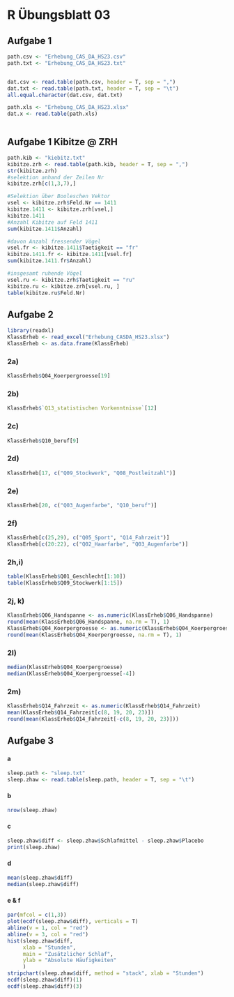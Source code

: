 # R Übungsblatt 03 {.unnumbered}

## Aufgabe 1

```r
path.csv <- "Erhebung_CAS_DA_HS23.csv"
path.txt <- "Erhebung_CAS_DA_HS23.txt"


dat.csv <- read.table(path.csv, header = T, sep = ",")
dat.txt <- read.table(path.txt, header = T, sep = "\t")
all.equal.character(dat.csv, dat.txt)

path.xls <- "Erhebung_CAS_DA_HS23.xlsx"
dat.x <- read.table(path.xls)



```

## Aufgabe 1 Kibitze \@ ZRH

```r
path.kib <- "kiebitz.txt"
kibitze.zrh <- read.table(path.kib, header = T, sep = ",")
str(kibitze.zrh)
#selektion anhand der Zeilen Nr
kibitze.zrh[c(1,3,7),]

#Selektion über Booleschen Vektor
vsel <- kibitze.zrh$Feld.Nr == 1411
kibitze.1411 <- kibitze.zrh[vsel,]
kibitze.1411
#Anzahl Kibitze auf Feld 1411
sum(kibitze.1411$Anzahl)

#davon Anzahl fressender Vögel
vsel.fr <- kibitze.1411$Taetigkeit == "fr"
kibitze.1411.fr <- kibitze.1411[vsel.fr]
sum(kibitze.1411.fr$Anzahl)

#insgesamt ruhende Vögel
vsel.ru <- kibitze.zrh$Taetigkeit == "ru"
kibitze.ru <- kibitze.zrh[vsel.ru, ]
table(kibitze.ru$Feld.Nr)

```

## Aufgabe 2

```r
library(readxl)
KlassErheb <- read_excel("Erhebung_CASDA_HS23.xlsx")
KlassErheb <- as.data.frame(KlassErheb)
```

### 2a)

```r
KlassErheb$Q04_Koerpergroesse[19]
```

### 2b)

```r
KlassErheb$`Q13_statistischen Vorkenntnisse`[12]
```

### 2c)

```r
KlassErheb$Q10_beruf[9]
```

### 2d)

```r
KlassErheb[17, c("Q09_Stockwerk", "Q08_Postleitzahl")]

```

### 2e)

```r
KlassErheb[20, c("Q03_Augenfarbe", "Q10_beruf")]
```

### 2f)

```r
KlassErheb[c(25,29), c("Q05_Sport", "Q14_Fahrzeit")]
KlassErheb[c(20:22), c("Q02_Haarfarbe", "Q03_Augenfarbe")]
```

### 2h,i)

```r
table(KlassErheb$Q01_Geschlecht[1:10])
table(KlassErheb$Q09_Stockwerk[1:15])

```

### 2j, k)

```r
KlassErheb$Q06_Handspanne <- as.numeric(KlassErheb$Q06_Handspanne)
round(mean(KlassErheb$Q06_Handspanne, na.rm = T), 1)
KlassErheb$Q04_Koerpergroesse <- as.numeric(KlassErheb$Q04_Koerpergroesse)
round(mean(KlassErheb$Q04_Koerpergroesse, na.rm = T), 1)
```

### 2l)

```r
median(KlassErheb$Q04_Koerpergroesse)
median(KlassErheb$Q04_Koerpergroesse[-4])
```

### 2m)

```r
KlassErheb$Q14_Fahrzeit <- as.numeric(KlassErheb$Q14_Fahrzeit)
mean(KlassErheb$Q14_Fahrzeit[c(8, 19, 20, 23)])
round(mean(KlassErheb$Q14_Fahrzeit[-c(8, 19, 20, 23)]))
```

## Aufgabe 3

#### a

```r

sleep.path <- "sleep.txt"
sleep.zhaw <- read.table(sleep.path, header = T, sep = "\t")
```

#### b

```r
nrow(sleep.zhaw)
```

#### c

```r
sleep.zhaw$diff <- sleep.zhaw$Schlafmittel - sleep.zhaw$Placebo
print(sleep.zhaw)
```

#### d

```r
mean(sleep.zhaw$diff)
median(sleep.zhaw$diff)
```

#### e & f

```r
par(mfcol = c(1,3))
plot(ecdf(sleep.zhaw$diff), verticals = T)
abline(v = 1, col = "red")
abline(v = 3, col = "red")
hist(sleep.zhaw$diff, 
     xlab = "Stunden", 
     main = "Zusätzlicher Schlaf", 
     ylab = "Absolute Häufigkeiten"
     )
stripchart(sleep.zhaw$diff, method = "stack", xlab = "Stunden")
ecdf(sleep.zhaw$diff)(1)
ecdf(sleep.zhaw$diff)(3)
```

